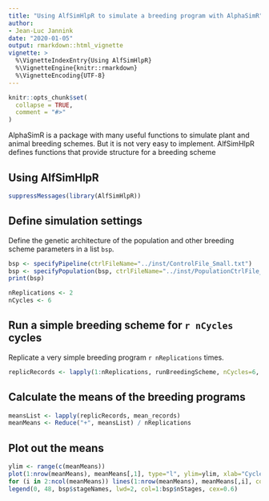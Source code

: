 ```yaml
---
title: "Using AlfSimHlpR to simulate a breeding program with AlphaSimR"
author: 
- Jean-Luc Jannink
date: "2020-01-05"
output: rmarkdown::html_vignette
vignette: >
  %\VignetteIndexEntry{Using AlfSimHlpR}
  %\VignetteEngine{knitr::rmarkdown}
  %\VignetteEncoding{UTF-8}
---
```


```r
knitr::opts_chunk$set(
  collapse = TRUE,
  comment = "#>"
)
```

AlphaSimR is a package with many useful functions to simulate plant and animal breeding schemes. But it is not very easy to implement. AlfSimHlpR defines functions that provide structure for a breeding scheme 

## Using AlfSimHlpR

```r
suppressMessages(library(AlfSimHlpR))
```

## Define simulation settings

Define the genetic architecture of the population and other breeding scheme parameters in a list `bsp`.

```r
bsp <- specifyPipeline(ctrlFileName="../inst/ControlFile_Small.txt")
bsp <- specifyPopulation(bsp, ctrlFileName="../inst/PopulationCtrlFile_Small.txt")
print(bsp)

nReplications <- 2
nCycles <- 6
```

## Run a simple breeding scheme for `r nCycles` cycles

Replicate a very simple breeding program `r nReplications` times. 
```r
replicRecords <- lapply(1:nReplications, runBreedingScheme, nCycles=6, initializeFunc=initFuncADChk, productPipeline=prodPipeFncChk, populationImprovement=popImprov1, bsp)
```

## Calculate the means of the breeding programs

```r
meansList <- lapply(replicRecords, mean_records)
meanMeans <- Reduce("+", meansList) / nReplications
```

## Plot out the means

```r
ylim <- range(c(meanMeans))
plot(1:nrow(meanMeans), meanMeans[,1], type="l", ylim=ylim, xlab="Cycle", ylab="Pop mean", xlim=c(0,nrow(meanMeans)))
for (i in 2:ncol(meanMeans)) lines(1:nrow(meanMeans), meanMeans[,i], col=i)
legend(0, 48, bsp$stageNames, lwd=2, col=1:bsp$nStages, cex=0.6)
```
